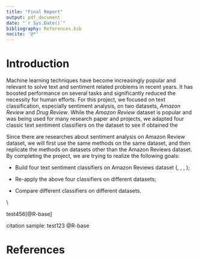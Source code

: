 ```yaml
---
title: "Final Report"
output: pdf_document
date: "`r Sys.Date()`"
bibliography: References.bib
nocite: '@*'
---
```


```{=tex}
\newpage 
\tableofcontents 
\newpage
```
# Introduction

Machine learning techniques have become increasingly popular and relevant to solve text and sentiment related problems in recent years. It has boosted performance on several tasks and significantly reduced the necessity for human efforts. For this project, we focused on text classification, especially sentiment analysis, on two datasets, *Amazon Review* and *Drug Review*. While the *Amazon Review* dataset is popular and was being used for many research paper and projects, we adapted four classic text sentiment classifiers
on the dataset to see if obtained the 

Since there are researches about sentiment analysis on Amazon Review dataset, we will first use the same methods on the same dataset, and then replicate the methods on datasets other than the Amazon Reviews dataset. By completing the project, we are trying to realize the following goals:

-   Build four text sentiment classifiers on Amazon Reviews dataset (\verb|BoW|, \verb|Word2Vec|, \verb|GloVe|, \verb|fastText|);

-   Re-apply the above four classifiers on different datasets;

-   Compare different classifiers on different datasets.

\\

test456[@R-base]

citation sample: test123 @R-base

# References

<!-- ```{r setup, include=FALSE} -->

<!-- knitr::opts_chunk$set(echo = TRUE) -->

<!-- ``` -->

<!-- ## R Markdown -->

<!-- This is an R Markdown document. Markdown is a simple formatting syntax for authoring HTML, PDF, and MS Word documents. For more details on using R Markdown see <http://rmarkdown.rstudio.com>. -->

<!-- When you click the **Knit** button a document will be generated that includes both content as well as the output of any embedded R code chunks within the document. You can embed an R code chunk like this: -->

<!-- ```{r cars} -->

<!-- summary(cars) -->

<!-- ``` -->

<!-- ## Including Plots -->

<!-- You can also embed plots, for example: -->

<!-- ```{r pressure, echo=FALSE} -->

<!-- plot(pressure) -->

<!-- ``` -->

<!-- Note that the `echo = FALSE` parameter was added to the code chunk to prevent printing of the R code that generated the plot. -->
